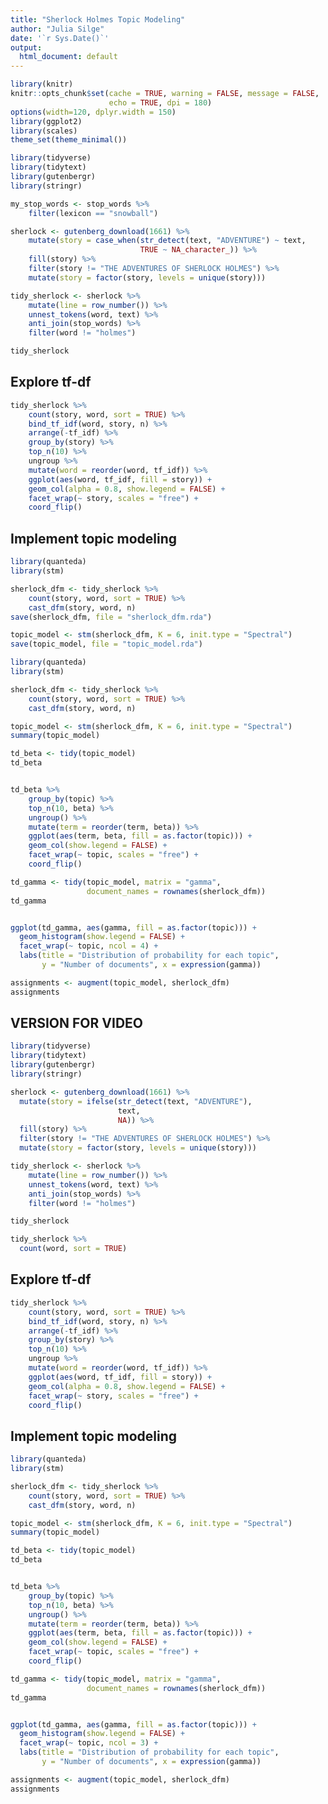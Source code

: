 ```yaml
---
title: "Sherlock Holmes Topic Modeling"
author: "Julia Silge"
date: '`r Sys.Date()`'
output:
  html_document: default
---
```


```r
library(knitr)
knitr::opts_chunk$set(cache = TRUE, warning = FALSE, message = FALSE, 
                      echo = TRUE, dpi = 180)
options(width=120, dplyr.width = 150)
library(ggplot2)
library(scales)
theme_set(theme_minimal())
```


```r
library(tidyverse)
library(tidytext)
library(gutenbergr)
library(stringr)

my_stop_words <- stop_words %>%
    filter(lexicon == "snowball")

sherlock <- gutenberg_download(1661) %>%
    mutate(story = case_when(str_detect(text, "ADVENTURE") ~ text,
                             TRUE ~ NA_character_)) %>%
    fill(story) %>%
    filter(story != "THE ADVENTURES OF SHERLOCK HOLMES") %>%
    mutate(story = factor(story, levels = unique(story)))

tidy_sherlock <- sherlock %>%
    mutate(line = row_number()) %>%
    unnest_tokens(word, text) %>%
    anti_join(stop_words) %>%
    filter(word != "holmes")

tidy_sherlock
```


## Explore tf-df


```r
tidy_sherlock %>%
    count(story, word, sort = TRUE) %>%
    bind_tf_idf(word, story, n) %>%
    arrange(-tf_idf) %>%
    group_by(story) %>%
    top_n(10) %>%
    ungroup %>%
    mutate(word = reorder(word, tf_idf)) %>%
    ggplot(aes(word, tf_idf, fill = story)) +
    geom_col(alpha = 0.8, show.legend = FALSE) +
    facet_wrap(~ story, scales = "free") +
    coord_flip()
```




## Implement topic modeling

```r
library(quanteda)
library(stm)

sherlock_dfm <- tidy_sherlock %>%
    count(story, word, sort = TRUE) %>%
    cast_dfm(story, word, n)
save(sherlock_dfm, file = "sherlock_dfm.rda")

topic_model <- stm(sherlock_dfm, K = 6, init.type = "Spectral")
save(topic_model, file = "topic_model.rda")
```


```r
library(quanteda)
library(stm)

sherlock_dfm <- tidy_sherlock %>%
    count(story, word, sort = TRUE) %>%
    cast_dfm(story, word, n)

topic_model <- stm(sherlock_dfm, K = 6, init.type = "Spectral")
summary(topic_model)
```


```r
td_beta <- tidy(topic_model)
td_beta


td_beta %>%
    group_by(topic) %>%
    top_n(10, beta) %>%
    ungroup() %>%
    mutate(term = reorder(term, beta)) %>%
    ggplot(aes(term, beta, fill = as.factor(topic))) +
    geom_col(show.legend = FALSE) +
    facet_wrap(~ topic, scales = "free") +
    coord_flip()
```


```r
td_gamma <- tidy(topic_model, matrix = "gamma",                    
                 document_names = rownames(sherlock_dfm))
td_gamma


ggplot(td_gamma, aes(gamma, fill = as.factor(topic))) +
  geom_histogram(show.legend = FALSE) +
  facet_wrap(~ topic, ncol = 4) +
  labs(title = "Distribution of probability for each topic",
       y = "Number of documents", x = expression(gamma))
```

```r
assignments <- augment(topic_model, sherlock_dfm)
assignments
```


## VERSION FOR VIDEO 


```r
library(tidyverse)
library(tidytext)
library(gutenbergr)
library(stringr)

sherlock <- gutenberg_download(1661) %>%
  mutate(story = ifelse(str_detect(text, "ADVENTURE"),
                        text,
                        NA)) %>%
  fill(story) %>%
  filter(story != "THE ADVENTURES OF SHERLOCK HOLMES") %>%
  mutate(story = factor(story, levels = unique(story)))

tidy_sherlock <- sherlock %>%
    mutate(line = row_number()) %>%
    unnest_tokens(word, text) %>%
    anti_join(stop_words) %>%
    filter(word != "holmes")

tidy_sherlock
```


```r
tidy_sherlock %>%
  count(word, sort = TRUE)
```



## Explore tf-df


```r
tidy_sherlock %>%
    count(story, word, sort = TRUE) %>%
    bind_tf_idf(word, story, n) %>%
    arrange(-tf_idf) %>%
    group_by(story) %>%
    top_n(10) %>%
    ungroup %>%
    mutate(word = reorder(word, tf_idf)) %>%
    ggplot(aes(word, tf_idf, fill = story)) +
    geom_col(alpha = 0.8, show.legend = FALSE) +
    facet_wrap(~ story, scales = "free") +
    coord_flip()
```




## Implement topic modeling

```r
library(quanteda)
library(stm)

sherlock_dfm <- tidy_sherlock %>%
    count(story, word, sort = TRUE) %>%
    cast_dfm(story, word, n)

topic_model <- stm(sherlock_dfm, K = 6, init.type = "Spectral")
summary(topic_model)
```


```r
td_beta <- tidy(topic_model)
td_beta


td_beta %>%
    group_by(topic) %>%
    top_n(10, beta) %>%
    ungroup() %>%
    mutate(term = reorder(term, beta)) %>%
    ggplot(aes(term, beta, fill = as.factor(topic))) +
    geom_col(show.legend = FALSE) +
    facet_wrap(~ topic, scales = "free") +
    coord_flip()
```


```r
td_gamma <- tidy(topic_model, matrix = "gamma",                    
                 document_names = rownames(sherlock_dfm))
td_gamma


ggplot(td_gamma, aes(gamma, fill = as.factor(topic))) +
  geom_histogram(show.legend = FALSE) +
  facet_wrap(~ topic, ncol = 3) +
  labs(title = "Distribution of probability for each topic",
       y = "Number of documents", x = expression(gamma))
```

```r
assignments <- augment(topic_model, sherlock_dfm)
assignments
```

